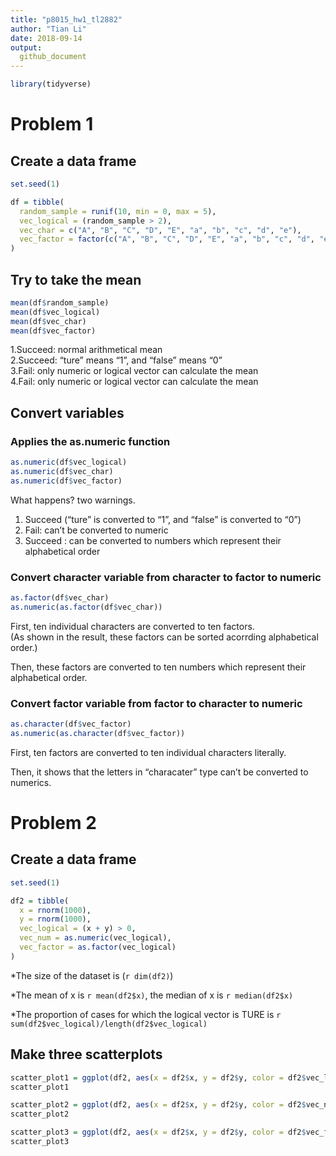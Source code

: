 ```yaml
---
title: "p8015_hw1_tl2882"
author: "Tian Li"
date: 2018-09-14
output:
  github_document
---
```


```r
library(tidyverse)
```

# Problem 1

## Create a data frame
```r
set.seed(1)

df = tibble(
  random_sample = runif(10, min = 0, max = 5),
  vec_logical = (random_sample > 2),
  vec_char = c("A", "B", "C", "D", "E", "a", "b", "c", "d", "e"),
  vec_factor = factor(c("A", "B", "C", "D", "E", "a", "b", "c", "d", "e"))
)
```

## Try to take the mean
```r
mean(df$random_sample)
mean(df$vec_logical)
mean(df$vec_char)
mean(df$vec_factor)
```

1.Succeed: normal arithmetical mean  
2.Succeed: "ture" means "1", and "false" means "0"  
3.Fail: only numeric or logical vector can calculate the mean  
4.Fail: only numeric or logical vector can calculate the mean

## Convert variables

### Applies the as.numeric function
```r
as.numeric(df$vec_logical)
as.numeric(df$vec_char)
as.numeric(df$vec_factor)
```

What happens? two warnings.

1. Succeed ("ture" is converted to "1", and "false" is converted to "0")  
2. Fail: can't be converted to numeric  
3. Succeed : can be converted to numbers which represent their alphabetical order

### Convert character variable from character to factor to numeric
```r
as.factor(df$vec_char)
as.numeric(as.factor(df$vec_char))
```
First, ten individual characters are converted to ten factors.  
(As shown in the result, these factors can be sorted acorrding alphabetical order.)

Then, these factors are converted to ten numbers which represent their alphabetical order.

### Convert factor variable from factor to character to numeric
```r
as.character(df$vec_factor)
as.numeric(as.character(df$vec_factor))
```
First, ten factors are converted to ten individual characters literally.

Then, it shows that the letters in "characater" type can't be converted to numerics.

# Problem 2

## Create a data frame

```r
set.seed(1)

df2 = tibble(
  x = rnorm(1000),
  y = rnorm(1000),
  vec_logical = (x + y) > 0,
  vec_num = as.numeric(vec_logical),
  vec_factor = as.factor(vec_logical)
)
```

*The size of the dataset is (`r dim(df2)`)

*The mean of x is `r mean(df2$x)`,
the median of x is `r median(df2$x)`

*The proportion of cases for which the logical vector is TURE is
`r sum(df2$vec_logical)/length(df2$vec_logical)`

## Make three scatterplots

```r
scatter_plot1 = ggplot(df2, aes(x = df2$x, y = df2$y, color = df2$vec_logical)) + geom_point() 
scatter_plot1

scatter_plot2 = ggplot(df2, aes(x = df2$x, y = df2$y, color = df2$vec_num)) + geom_point()
scatter_plot2

scatter_plot3 = ggplot(df2, aes(x = df2$x, y = df2$y, color = df2$vec_factor)) + geom_point()
scatter_plot3
```
